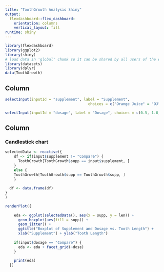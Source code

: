 ```yaml
---
title: "ToothGrowth Analysis Shiny"
output: 
  flexdashboard::flex_dashboard:
    orientation: columns
    vertical_layout: fill
runtime: shiny
---
```


```r
library(flexdashboard)
library(ggplot2)
library(shiny)
# load data in 'global' chunk so it can be shared by all users of the dashboard
library(datasets)
library(dplyr)
data(ToothGrowth)
```

Column {.sidebar}
-----------------------------------------------------------------------

```r
selectInput(inputId = "supplement", label = "Supplement", 
                                      choices = c("Orange Juice" = "OJ", "Ascorbic Acid" = "VC", "Compare"))

selectInput(inputId = "dosage", label = "Dosage", choices = c(0.5, 1.0, 2.0, "Compare"))
```


Column
-----------------------------------------------------------------------

### Candlestick chart

```r

selectedData <- reactive({
    df <- if(input$supplement != "Compare") {
      ToothGrowth[ToothGrowth$supp == input$supplement, ]
    }
    else {
    ToothGrowth[ToothGrowth$supp == ToothGrowth$supp, ]
    }
  
  df <- data.frame(df)
}
)

renderPlot({
      
    eda <- ggplot(selectedData(), aes(x = supp, y = len)) + 
      geom_boxplot(aes(fill = supp)) + 
      geom_jitter() +
      ggtitle("Boxplot of Supplement and Dosage vs. Tooth Length") +
      xlab("Supplement") + ylab("Tooth Length")
      
    if(input$dosage == "Compare") {
      eda <- eda + facet_grid(~dose)
    }
      
    print(eda)
  })

```
